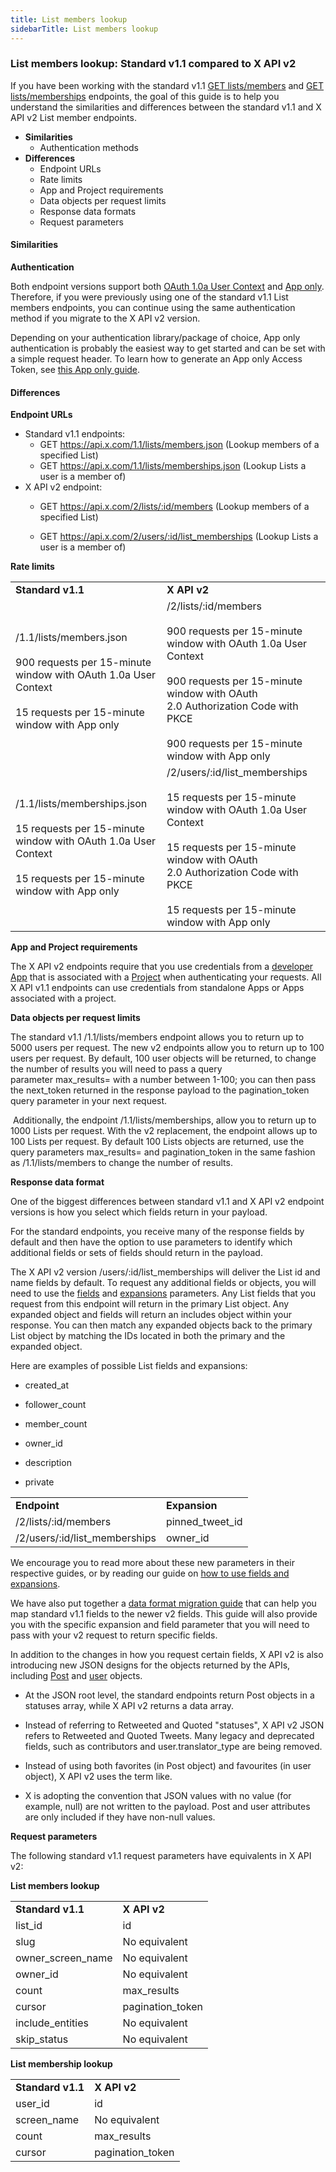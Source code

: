 ---
title: List members lookup
sidebarTitle: List members lookup
---


### List members lookup: Standard v1.1 compared to X API v2


If you have been working with the standard v1.1 [GET lists/members](https://developer.twitter.com/en/docs/twitter-api/v1/accounts-and-users/create-manage-lists/api-reference/get-lists-members) and [GET lists/memberships](https://developer.twitter.com/en/docs/twitter-api/v1/accounts-and-users/create-manage-lists/api-reference/get-lists-memberships) endpoints, the goal of this guide is to help you understand the similarities and differences between the standard v1.1 and X API v2 List member endpoints.

* **Similarities**
    * Authentication methods
* **Differences**
    * Endpoint URLs
    * Rate limits
    * App and Project requirements
    * Data objects per request limits
    * Response data formats
    * Request parameters

#### Similarities

**Authentication**

Both endpoint versions support both [OAuth 1.0a User Context](/resources/fundamentals/authentication#oauth-1-0a-2) and [App only](/resources/fundamentals/authentication#oauth-2-0). Therefore, if you were previously using one of the standard v1.1 List members endpoints, you can continue using the same authentication method if you migrate to the X API v2 version.

Depending on your authentication library/package of choice, App only authentication is probably the easiest way to get started and can be set with a simple request header. To learn how to generate an App only Access Token, see [this App only guide](/resources/fundamentals/authentication#bearer-token-also-known-as-app-only).

#### Differences

**Endpoint URLs**

* Standard v1.1 endpoints:
    * GET https://api.x.com/1.1/lists/members.json
        (Lookup members of a specified List)
    * GET https://api.x.com/1.1/lists/memberships.json
        (Lookup Lists a user is a member of)
* X API v2 endpoint:
    * GET https://api.x.com/2/lists/:id/members
        (Lookup members of a specified List)

    * GET https://api.x.com/2/users/:id/list_memberships
        (Lookup Lists a user is a member of)

**Rate limits**

|     |     |
| :--- | :--- |
| **Standard v1.1** | **X API v2** |
| /1.1/lists/members.json<br/><br/>900 requests per 15-minute window with OAuth 1.0a User Context<br/><br/>15 requests per 15-minute window with App only | /2/lists/:id/members<br/><br/>900 requests per 15-minute window with OAuth 1.0a User Context<br/><br/>900 requests per 15-minute window with OAuth 2.0 Authorization Code with PKCE<br/><br/>900 requests per 15-minute window with App only |
| /1.1/lists/memberships.json<br/><br/>15 requests per 15-minute window with OAuth 1.0a User Context<br/><br/>15 requests per 15-minute window with App only | /2/users/:id/list_memberships<br/><br/>15 requests per 15-minute window with OAuth 1.0a User Context<br/><br/>15 requests per 15-minute window with OAuth 2.0 Authorization Code with PKCE<br/><br/>15 requests per 15-minute window with App only |

**App and Project requirements**

The X API v2 endpoints require that you use credentials from a [developer App](/resources/fundamentals/developer-apps) that is associated with a [Project](/resources/fundamentals/projects) when authenticating your requests. All X API v1.1 endpoints can use credentials from standalone Apps or Apps associated with a project.

**Data objects per request limits**

The standard v1.1 /1.1/lists/members endpoint allows you to return up to 5000 users per request. The new v2 endpoints allow you to return up to 100 users per request. By default, 100 user objects will be returned, to change the number of results you will need to pass a query parameter max_results= with a number between 1-100; you can then pass the next_token returned in the response payload to the pagination_token query parameter in your next request.

 Additionally, the endpoint /1.1/lists/memberships, allow you to return up to 1000 Lists per request. With the v2 replacement, the endpoint allows up to 100 Lists per request. By default 100 Lists objects are returned, use the query parameters max_results= and pagination_token in the same fashion as /1.1/lists/members to change the number of results.

**Response data format**

One of the biggest differences between standard v1.1 and X API v2 endpoint versions is how you select which fields return in your payload.

For the standard endpoints, you receive many of the response fields by default and then have the option to use parameters to identify which additional fields or sets of fields should return in the payload.

The X API v2 version /users/:id/list_memberships will deliver the List id and name fields by default. To request any additional fields or objects, you will need to use the [fields](/x-api/fundamentals/fields) and [expansions](/x-api/fundamentals/expansions) parameters. Any List fields that you request from this endpoint will return in the primary List object. Any expanded object and fields will return an includes object within your response. You can then match any expanded objects back to the primary List object by matching the IDs located in both the primary and the expanded object. 

Here are examples of possible List fields and expansions:

* created_at

* follower_count

* member_count

* owner_id

* description

* private


|     |     |
| :--- | :--- |
| **Endpoint** | **Expansion** |
| /2/lists/:id/members | pinned\_tweet\_id |
| /2/users/:id/list_memberships | owner_id |

We encourage you to read more about these new parameters in their respective guides, or by reading our guide on [how to use fields and expansions](/x-api/fundamentals/data-dictionary#how-to-use-fields-and-expansions). 

We have also put together a [data format migration guide](/x-api/migrate/data-format-migration) that can help you map standard v1.1 fields to the newer v2 fields. This guide will also provide you with the specific expansion and field parameter that you will need to pass with your v2 request to return specific fields. 

In addition to the changes in how you request certain fields, X API v2 is also introducing new JSON designs for the objects returned by the APIs, including [Post](/x-api/fundamentals/data-dictionary#tweet) and [user](/x-api/fundamentals/data-dictionary#user) objects.

* At the JSON root level, the standard endpoints return Post objects in a statuses array, while X API v2 returns a data array. 

* Instead of referring to Retweeted and Quoted "statuses", X API v2 JSON refers to Retweeted and Quoted Tweets. Many legacy and deprecated fields, such as contributors and user.translator_type are being removed. 

* Instead of using both favorites (in Post object) and favourites (in user object), X API v2 uses the term like. 

* X is adopting the convention that JSON values with no value (for example, null) are not written to the payload. Post and user attributes are only included if they have non-null values.


**Request parameters**

The following standard v1.1 request parameters have equivalents in X API v2:

**List members lookup**

|     |     |
| :--- | :--- |
| **Standard v1.1** | **X API v2** |
| list_id | id  |
| slug | No equivalent |
| owner\_screen\_name | No equivalent |
| owner_id | No equivalent |
| count | max_results |
| cursor | pagination_token |
| include_entities | No equivalent |
| skip_status | No equivalent |

**List membership lookup**

|     |     |
| :--- | :--- |
| **Standard v1.1** | **X API v2** |
| user_id | id  |
| screen_name | No equivalent |
| count | max_results |
| cursor | pagination_token |

